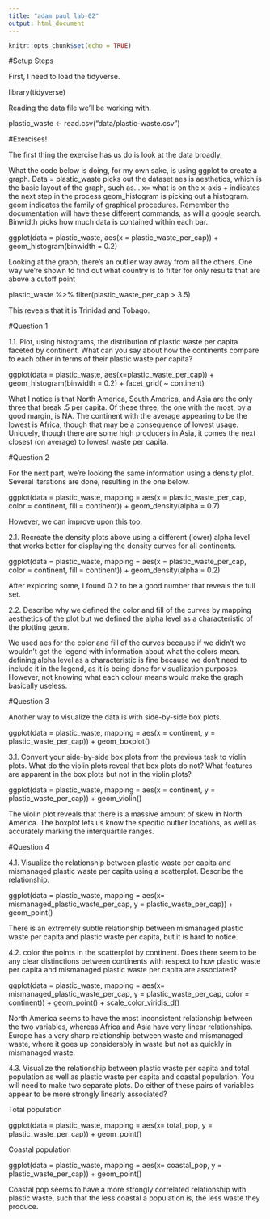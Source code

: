 ```yaml
---
title: "adam paul lab-02"
output: html_document
---
```


```r
knitr::opts_chunk$set(echo = TRUE)
```

#Setup Steps

First, I need to load the tidyverse.

library(tidyverse)

Reading the data file we'll be working with.

plastic_waste <- read.csv("data/plastic-waste.csv")


#Exercises!

The first thing the exercise has us do is look at the data broadly.

What the code below is doing, for my own sake, is using ggplot to create a graph. 
  Data = plastic_waste picks out the dataset
  aes is aesthetics, which is the basic layout of the graph, such as...
  x= what is on the x-axis
  + indicates the next step in the process
  geom_histogram is picking out a histogram. geom indicates the family of graphical procedures.
    Remember the documentation will have these different commands, as will a google search.
  Binwidth picks how much data is contained within each bar.

ggplot(data = plastic_waste, aes(x = plastic_waste_per_cap)) +
  geom_histogram(binwidth = 0.2)

Looking at the graph, there's an outlier way away from all the others. One way we're shown to find out what country
  is to filter for only results that are above a cutoff point

plastic_waste %>%
  filter(plastic_waste_per_cap > 3.5)

This reveals that it is Trinidad and Tobago.



#Question 1

1.1. Plot, using histograms, the distribution of plastic waste per capita faceted by continent. What can you say  about how the continents compare to each other in terms of their plastic waste per capita?

ggplot(data = plastic_waste, aes(x=plastic_waste_per_cap)) +
  geom_histogram(binwidth = 0.2) +
  facet_grid( ~ continent)

What I notice is that North America, South America, and Asia are the only three that break .5 per capita.
  Of these three, the one with the most, by a good margin, is NA. 
  The continent with the average appearing to be the lowest is Africa, though that may be a consequence of lowest usage.
  Uniquely, though there are some high producers in Asia, it comes the next closest (on average) to lowest waste per capita.



#Question 2

For the next part, we're looking the same information using a density plot. Several iterations are done, resulting in the one below.

ggplot(data = plastic_waste, 
       mapping = aes(x = plastic_waste_per_cap, 
                     color = continent, 
                     fill = continent)) +
  geom_density(alpha = 0.7)

However, we can improve upon this too.

2.1. Recreate the density plots above using a different (lower) alpha level that works better for displaying the density curves for all continents.

ggplot(data = plastic_waste, 
       mapping = aes(x = plastic_waste_per_cap, 
                     color = continent, 
                     fill = continent)) +
  geom_density(alpha = 0.2)

After exploring some, I found 0.2 to be a good number that reveals the full set.

2.2. Describe why we defined the color and fill of the curves by mapping aesthetics of the plot but we defined the alpha level as a characteristic of the plotting geom.

We used aes for the color and fill of the curves because if we didn't we wouldn't get the legend with information about what the colors mean. defining alpha level as a characteristic is fine because we don't need to include it in the legend, as it is being done for visualization purposes. However, not knowing what each colour means would make the graph basically useless.

#Question 3

Another way to visualize the data is with side-by-side box plots.

ggplot(data = plastic_waste, 
       mapping = aes(x = continent, 
                     y = plastic_waste_per_cap)) +
  geom_boxplot()


3.1. Convert your side-by-side box plots from the previous task to violin plots. What do the violin plots reveal that box plots do not? What features are apparent in the box plots but not in the violin plots?


ggplot(data = plastic_waste, 
       mapping = aes(x = continent, 
                     y = plastic_waste_per_cap)) +
  geom_violin()
  
The violin plot reveals that there is a massive amount of skew in North America.
The boxplot lets us know the specific outlier locations, as well as accurately marking the interquartile ranges.

#Question 4

4.1. Visualize the relationship between plastic waste per capita and mismanaged plastic waste per capita using a scatterplot. Describe the relationship.

ggplot(data = plastic_waste,
  mapping = aes(x= mismanaged_plastic_waste_per_cap,
                y = plastic_waste_per_cap)) +
  geom_point()
  
There is an extremely subtle relationship between mismanaged plastic waste per capita and plastic waste per capita,
  but it is hard to notice.
  
4.2. color the points in the scatterplot by continent. Does there seem to be any clear distinctions between continents with respect to how plastic waste per capita and mismanaged plastic waste per capita are associated?

ggplot(data = plastic_waste,
  mapping = aes(x= mismanaged_plastic_waste_per_cap,
                y = plastic_waste_per_cap,
                color = continent)) +
  geom_point() +
  scale_color_viridis_d()
  
North America seems to have the most inconsistent relationship between the two variables, whereas Africa and Asia
  have very linear relationships. Europe has a very sharp relationship between waste and mismanaged waste, where it goes up considerably in waste but not as quickly in mismanaged waste.
  
4.3. Visualize the relationship between plastic waste per capita and total population as well as plastic waste per capita and coastal population. You will need to make two separate plots. Do either of these pairs of variables appear to be more strongly linearly associated?

Total population

ggplot(data = plastic_waste,
  mapping = aes(x= total_pop,
                y = plastic_waste_per_cap)) +
  geom_point()

Coastal population

ggplot(data = plastic_waste,
  mapping = aes(x= coastal_pop,
                y = plastic_waste_per_cap)) +
  geom_point()
  
Coastal pop seems to have a more strongly correlated relationship with plastic waste, such that the less
coastal a population is, the less waste they produce.